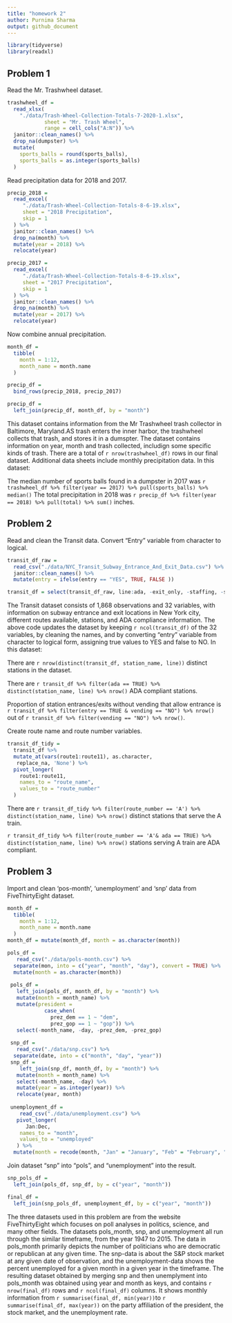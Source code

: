 ```yaml
---
title: "homework 2"
author: Purnima Sharma
output: github_document
---
```


```r
library(tidyverse)
library(readxl)
```

## Problem 1

Read the Mr. Trashwheel dataset.


```r
trashwheel_df = 
  read_xlsx(
    "./data/Trash-Wheel-Collection-Totals-7-2020-1.xlsx",
            sheet = "Mr. Trash Wheel",
            range = cell_cols("A:N")) %>% 
  janitor::clean_names() %>% 
  drop_na(dumpster) %>% 
  mutate(
    sports_balls = round(sports_balls),
    sports_balls = as.integer(sports_balls)
  )
```

Read precipitation data for 2018 and 2017.

```r
precip_2018 =
  read_excel(
     "./data/Trash-Wheel-Collection-Totals-8-6-19.xlsx",
     sheet = "2018 Precipitation",
     skip = 1
  ) %>% 
  janitor::clean_names() %>% 
  drop_na(month) %>% 
  mutate(year = 2018) %>% 
  relocate(year)

precip_2017 =
  read_excel(
     "./data/Trash-Wheel-Collection-Totals-8-6-19.xlsx",
     sheet = "2017 Precipitation",
     skip = 1
  ) %>% 
  janitor::clean_names() %>% 
  drop_na(month) %>% 
  mutate(year = 2017) %>% 
  relocate(year)
```

Now combine annual precipitation.

```r
month_df =
  tibble(
    month = 1:12,
    month_name = month.name
  )

precip_df =
  bind_rows(precip_2018, precip_2017)

precip_df =
  left_join(precip_df, month_df, by = "month")
```
This dataset contains information from the Mr Trashwheel trash collector in Baltimore, Maryland.AS trash enters the inner harbor, the trashwheel collects  that trash, and stores it in a dumspter. The dataset contains information on year, month and trash collected, includign some specific kinds of trash. There are a total of `r nrow(trashwheel_df)` rows in our final dataset. Additional data sheets include monthly precipitation data. In this dataset:

The median number of sports balls found in a dumpster in 2017 was `r trashwheel_df %>% filter(year == 2017) %>% pull(sports_balls) %>% median()`
The total precipitation in 2018 was `r precip_df %>% filter(year == 2018) %>% pull(total) %>% sum()` inches.


## Problem 2

Read and clean the Transit data. Convert "Entry" variable from character to logical. 

```r
transit_df_raw = 
  read_csv("./data/NYC_Transit_Subway_Entrance_And_Exit_Data.csv") %>%
  janitor::clean_names() %>% 
  mutate(entry = ifelse(entry == "YES", TRUE, FALSE ))

transit_df = select(transit_df_raw, line:ada, -exit_only, -staffing, -staff_hours) 
```

The Transit dataset consists of 1,868 observations and 32 variables, with information on subway entrance and exit locations in New York city, different routes available, stations, and ADA compliance information. The above code updates the dataset by keeping `r ncol(transit_df)` of the 32 variables, by cleaning the names, and by converting "entry" variable from character to logical form, assigning true values to YES and false to NO. In this dataset:

There are `r nrow(distinct(transit_df, station_name, line))` distinct stations in the dataset. 

There are `r transit_df %>% filter(ada == TRUE) %>% distinct(station_name, line) %>% nrow()` ADA compliant stations. 

Proportion of station entrances/exits without vending that allow entrance is  `r transit_df %>% filter(entry == TRUE & vending == "NO") %>% nrow()` out of  `r transit_df %>% filter(vending == "NO") %>% nrow()`.


Create route name and route number variables.

```r
transit_df_tidy = 
  transit_df %>% 
  mutate_at(vars(route1:route11), as.character,
   replace_na, 'None') %>% 
  pivot_longer(
    route1:route11,
    names_to = "route_name",
    values_to = "route_number"
  ) 
```

There are `r transit_df_tidy %>% filter(route_number == 'A') %>% distinct(station_name, line) %>% nrow()` distinct stations that serve the A train.

 `r transit_df_tidy %>% filter(route_number == 'A'& ada == TRUE) %>% distinct(station_name, line) %>% nrow()` stations serving A train are ADA compliant.


## Problem 3

Import and clean 'pos-month', 'unemployment' and 'snp' data from FiveThirtyEight dataset.

```r
month_df = 
  tibble(
    month = 1:12,
    month_name = month.name
  ) 
month_df = mutate(month_df, month = as.character(month))

pols_df = 
   read_csv("./data/pols-month.csv") %>% 
  separate(mon, into = c("year", "month", "day"), convert = TRUE) %>% 
  mutate(month = as.character(month))
  
 pols_df =
   left_join(pols_df, month_df, by = "month") %>% 
   mutate(month = month_name) %>% 
   mutate(president = 
            case_when(
              prez_dem == 1 ~ "dem",
              prez_gop == 1 ~ "gop")) %>% 
   select(-month_name, -day, -prez_dem, -prez_gop)
 
 snp_df = 
   read_csv("./data/snp.csv") %>% 
  separate(date, into = c("month", "day", "year")) 
 snp_df =
    left_join(snp_df, month_df, by = "month") %>% 
   mutate(month = month_name) %>% 
   select(-month_name, -day) %>% 
   mutate(year = as.integer(year)) %>% 
   relocate(year, month)
 
 unemployment_df =
    read_csv("./data/unemployment.csv") %>% 
   pivot_longer(
      Jan:Dec,
    names_to = "month",
    values_to = "unemployed"
   ) %>% 
  mutate(month = recode(month, "Jan" = "January", "Feb" = "February", "Mar" = "March", "Apr" = "April", "Jun" = "June", "Jul" = "July", "Aug" = "August", "Sep" = "September", "Oct" = "October", "Nov" = "November", "Dec" = "December"))
```

Join dataset "snp" into "pols", and "unemployment" into the result.

```r
snp_pols_df = 
  left_join(pols_df, snp_df, by = c("year", "month"))

final_df =
  left_join(snp_pols_df, unemployment_df, by = c("year", "month"))
```


The three datasets used in this problem are from the website FiveThirtyEight which focuses on poll analyses in politics, science, and many other fields. The datasets pols_month, snp, and unemployment all run through the similar timeframe, from the year 1947 to 2015. The data in pols_month primarily depicts the number of politicians who are democratic or republican at any given time. The snp-data is about the S&P stock market at any given date of observation, and the unemployment-data shows the percent unemployed for a given month in a given year in the timeframe. 
The resulting dataset obtained by merging snp and then unemplyment into pols_month was obtained using year and month as keys, and contains `r nrow(final_df)` rows and `r ncol(final_df)` columns. It shows monthly information from `r summarise(final_df, min(year))`to `r summarise(final_df, max(year))` on the party affiliation of the president, the stock market, and the unemployment rate.

